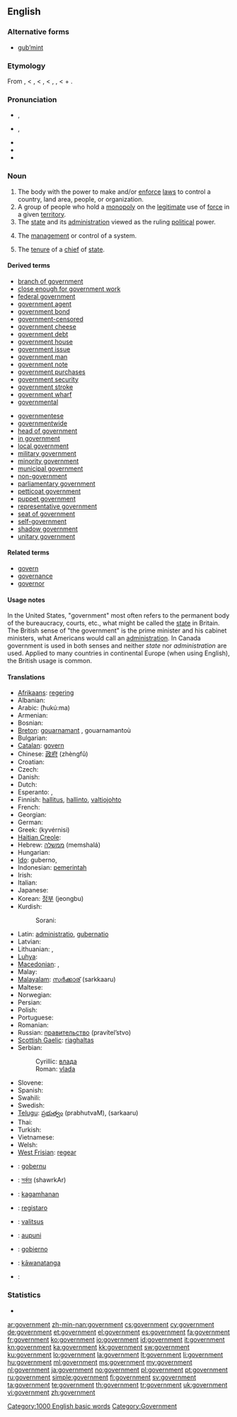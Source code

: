 ==English==

===Alternative forms===
* [[gub'mint|gub’mint]] {{qualifier|[[eye dialect]]}}

===Etymology===
From {{etyl|enm|en}} {{term|governement||lang=enm}}, < {{etyl|fro|en}}, < {{etyl|la|en}} {{term|gubernatio||management, government}}, < {{etyl|grc|en}} {{term|κυβερνισμός|tr=kubernismos|lang=grc|sc=polytonic}}, {{term|κυβέρνησις|tr=kubernēsis||steering, pilotage, guiding|lang=grc|sc=polytonic}}, < {{term|κυβερνάω|sc=polytonic|tr=kubernaō||I steer, drive, guide, pilot|lang=grc}} + {{term|-ment|lang=en}}.

===Pronunciation===
* {{a|RP}} {{IPA|/ˈɡʌvənmənt/}}, {{SAMPA|/"gVv@nm@nt/}}
* {{a|GenAm}} {{IPA|/ˈɡʌvɚ(n)mənt/}}, {{SAMPA|/"gVv@`(n)m@nt/}}
* {{audio|en-us-government.ogg|Audio (US)}}
* {{audio|En-uk-government.ogg|Audio (UK)}}
* {{hyphenation|gov|ern|ment}}

===Noun===
{{en-noun|s|-}}
{{rfex}}

# The body with the power to make and/or [[enforce]] [[law]]s to control a country, land area, people, or organization.
# A group of people who hold a [[monopoly]] on the [[legitimate]] use of [[force]] in a given [[territory]].
# The [[state]] and its [[administration]] viewed as the ruling [[political]] power.
# {{uncountable}} The [[management]] or control of a system.
# The [[tenure]] of a [[chief]] of [[state]].

====Derived terms====
{{der-top}}
* [[branch of government]]
* [[close enough for government work]]
* [[federal government]]
* [[government agent]]
* [[government bond]]
* [[government-censored]]
* [[government cheese]]
* [[government debt]]
* [[government house]]
* [[government issue]]
* [[government man]]
* [[government note]]
* [[government purchases]]
* [[government security]]
* [[government stroke]]
* [[government wharf]]
* [[governmental]]
{{der-mid}}
* [[governmentese]]
* [[governmentwide]]
* [[head of government]]
* [[in government]]
* [[local government]]
* [[military government]]
* [[minority government]]
* [[municipal government]]
* [[non-government]]
* [[parliamentary government]]
* [[petticoat government]]
* [[puppet government]]
* [[representative government]]
* [[seat of government]]
* [[self-government]]
* [[shadow government]]
* [[unitary government]]
{{der-bottom}}

====Related terms====
* [[govern]]
* [[governance]]
* [[governor]]

====Usage notes====
In the United States, "government" most often refers to the permanent body of the bureaucracy, courts, etc., what might be called the [[state]] in Britain.  The British sense of "the government" is the prime minister and his cabinet ministers, what Americans would call an [[administration]].  In Canada government is used in both senses and neither ''state'' nor ''administration'' are used. Applied to many countries in continental Europe (when using English), the British usage is common.

====Translations====
{{trans-top|government}}
* [[Afrikaans]]: [[regering]]
* Albanian: {{t+|sq|qeveri|xs=Albanian}}
* Arabic: {{Arab|[[حكومة]]}} (ħukú:ma) {{f}}
* Armenian: {{t-|hy|կառավարություն|tr=kaṙavarut’yun}}
* Bosnian: {{t-|bs|vlada|f}}
* [[Breton]]: [[gouarnamant]] {{m}}, gouarnamantoù {{p}}
* Bulgarian: {{t+|bg|правителство|n|tr=pravitelstvo}}
* [[Catalan]]: [[govern]] {{m}}
* Chinese: [[政府]] (zhèngfǔ)
* Croatian: {{t-|hr|vlada|f}}
* Czech: {{t+|cs|vláda|f}}
* Danish: {{t-|da|regering|c}}
* Dutch: {{t+|nl|regering}}
* Esperanto: {{t-|eo|registaro|xs=Esperanto}}, {{qualifier|adj.}} {{t|eo|registara}}
* Finnish: [[hallitus]], [[hallinto]], [[valtiojohto]]
* French: {{t+|fr|gouvernement|m}}
* Georgian: {{t-|ka|მთავრობა|sc=Geor|xs=Georgian}}
* German: {{t+|de|Regierung|f}}
* Greek: {{t+|el|κυβέρνηση|f}}  (kyvérnisi)
* [[Haitian Creole]]: {{tø|ht|gouvènman}}
* Hebrew: [[ממשלה]] (memshalá) {{f}}
* Hungarian: {{t+|hu|kormány}}
* [[Ido]]: guberno, {{t+|io|guvernado|xs=Ido}}
* Indonesian: [[pemerintah]]
* Irish: {{t+|ga|rialtas|m|xs=Irish}}
* Italian: {{t+|it|governo|m}}
* Japanese: {{t+|ja|政府|tr=[[せいふ]], séifu}}
* Korean: [[정부]] (jeongbu)
* Kurdish:
*: Sorani: {{t|ku|حوکمه‌ت|tr=hukmet|sc=ku-Arab}}
{{trans-mid}}
* Latin: [[administratio]], [[gubernatio]] {{f}}
* Latvian: {{t+|lv|valdība|f|xs=Latvian}}
* Lithuanian: {{t|lt|vyriausybė|f}}, {{t|lt|valdžia|f}}
* [[Luhya]]: {{tø|luy|eserikali}}
* [[Macedonian]]: {{t-|mk|влада|f|tr=vláda}},  {{t-|mk|управа|f|tr=úprava}}
* Malay: {{t+|ms|kerajaan|xs=Malay}}
* [[Malayalam]]: [[സര്‍ക്കാര്]] (sarkkaaru)
* Maltese: {{t-|mt|gvern|xs=Maltese}}
* Norwegian: {{t-|no|regjering|c}}
* Persian: {{t|fa|دولت|tr=doulat|sc=fa-Arab}}
* Polish: {{t+|pl|rząd|m}}
* Portuguese: {{t+|pt|governo|m}}
* Romanian: {{t|ro|guvern|m}}
* Russian: [[правительство]] (pravítel’stvo) {{n}}
* [[Scottish Gaelic]]: [[riaghaltas]]
* Serbian:
*: Cyrillic: [[влада]] {{f}}
*: Roman: [[vlada#Serbian|vlada]] {{f}}
* Slovene: {{t+|sl|vlada|f}}
* Spanish: {{t+|es|gobierno|m}}
* Swahili: {{t+|sw|serikali|xs=Swahili}}
* Swedish: {{t+|sv|regering}}
* [[Telugu]]: [[ప్రభుత్వం]] (prabhutvaM), {{t|te|సర్కారు}} (sarkaaru)
* Thai: {{t+|th|รัฐบาล}}
* Turkish: {{t|tr|hükümet}}
* Vietnamese: {{t+|vi|chính phủ|xs=Vietnamese}}
* Welsh: {{t+|cy|llywodraeth|m|xs=Welsh}}
* [[West Frisian]]: [[regear]] {{n}}
{{trans-bottom}}

{{checktrans-top}}
* {{ttbc|eu}}: [[gobernu]]
* {{ttbc|bn}}: [[সর্কার]] (shawrkAr)
* {{ttbc|ceb}}: [[kagamhanan]]
* {{ttbc|eo}}: [[registaro]]
* {{ttbc|et}}: [[valitsus]]
{{trans-mid}}
* {{ttbc|haw}}: [[aupuni]]
* {{ttbc|Ilongo}}: [[gobierno]]
* {{ttbc|mi}}: [[kāwanatanga]]
* {{ttbc|fa}}: {{fa-Arab|[[عقل اختيار]]}}
{{trans-bottom}}

===Statistics===
* {{rank|according|walked|office|600|government|particular|charge|church}}

[[Category:1000 English basic words]]
[[Category:Government]]

[[ar:government]]
[[zh-min-nan:government]]
[[cs:government]]
[[cy:government]]
[[de:government]]
[[et:government]]
[[el:government]]
[[es:government]]
[[fa:government]]
[[fr:government]]
[[ko:government]]
[[io:government]]
[[id:government]]
[[it:government]]
[[kn:government]]
[[ka:government]]
[[kk:government]]
[[sw:government]]
[[ku:government]]
[[lo:government]]
[[la:government]]
[[lt:government]]
[[li:government]]
[[hu:government]]
[[ml:government]]
[[ms:government]]
[[my:government]]
[[nl:government]]
[[ja:government]]
[[no:government]]
[[pl:government]]
[[pt:government]]
[[ru:government]]
[[simple:government]]
[[fi:government]]
[[sv:government]]
[[ta:government]]
[[te:government]]
[[th:government]]
[[tr:government]]
[[uk:government]]
[[vi:government]]
[[zh:government]]